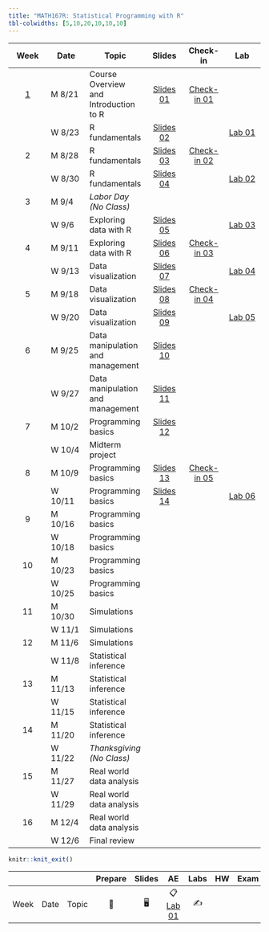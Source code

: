 ```yaml
---
title: "MATH167R: Statistical Programming with R"
tbl-colwidths: [5,10,20,10,10,10]
---
```


::: column-screen-inset-right
|          Week           | Date    | Topic                                 |                                   Slides                                    |                              Check-in                               |                                                               Lab                                                               |
|:----------:|------------|------------|:----------:|:----------:|:----------:|
| [1](/weeks/week-1.html) | M 8/21  | Course Overview and Introduction to R |          [Slides 01](slides/01_overview.html){.label .label-green}          | [Check-in 01](checkins/01_first-checkin.html){.label .label-purple} |                                                                                                                                 |
|                         | W 8/23  | R fundamentals                        |      [Slides 02](slides/02_objects-classes.html){.label .label-green}       |                                                                     | [Lab 01](https://raw.githubusercontent.com/math167R-f23/math167R-f23.github.io/main/labs/01_first-R-lab.Rmd){.label .label-red} |
|            2            | M 8/28  | R fundamentals                        | [Slides 03](slides/03_functions-vectors-matrices.html){.label .label-green} |    [Check-in 02](checkins/02_checkin.html){.label .label-purple}    |                                                                                                                                 |
|                         | W 8/30  | R fundamentals                        |     [Slides 04](slides/04_lists-data-frames.html){.label .label-green}      |                                                                     |     [Lab 02](https://raw.githubusercontent.com/math167R-f23/math167R-f23.github.io/main/labs/02_lab.Rmd){.label .label-red}     |
|            3            | M 9/4   | *Labor Day (No Class)*                |                                                                             |                                                                     |                                                                                                                                 |
|                         | W 9/6   | Exploring data with R                 |       [Slides 05](slides/05_exploring-data.html){.label .label-green}       |                                                                     |     [Lab 03](https://raw.githubusercontent.com/math167R-f23/math167R-f23.github.io/main/labs/03_lab.Rmd){.label .label-red}     |
|            4            | M 9/11  | Exploring data with R                 |       [Slides 06](slides/06_factors-groups.html){.label .label-green}       |    [Check-in 03](checkins/03_checkin.html){.label .label-purple}    |                                                                                                                                 |
|                         | W 9/13  | Data visualization                    |      [Slides 07](slides/07_visualizing-data.html){.label .label-green}      |                                                                     |                                          [Lab 04](labs/04_lab.html){.label .label-red}                                          |
|            5            | M 9/18  | Data visualization                    |   [Slides 08](slides/08_advanced-visualization.html){.label .label-green}   |    [Check-in 04](checkins/04_checkin.html){.label .label-purple}    |                                                                                                                                 |
|                         | W 9/20  | Data visualization                    |        [Slides 09](slides/09_merging-data.html){.label .label-green}        |                                                                     |                                          [Lab 05](labs/05_lab.html){.label .label-red}                                          |
|            6            | M 9/25  | Data manipulation and management      |      [Slides 10](slides/10_data-management.html){.label .label-green}       |                                                                     |                                                                                                                                 |
|                         | W 9/27  | Data manipulation and management      |        [Slides 11](slides/11_spatial-data.html){.label .label-green}        |                                                                     |                                                                                                                                 |
|            7            | M 10/2  | Programming basics                    |     [Slides 12](slides/12_programming-basics.html){.label .label-green}     |                                                                     |                                                                                                                                 |
|                         | W 10/4  | Midterm project                       |                                                                             |                                                                     |                                                                                                                                 |
|            8            | M 10/9  | Programming basics                    |      [Slides 13](slides/13_functions-loops.html){.label .label-green}       |    [Check-in 05](checkins/05_checkin.html){.label .label-purple}    |                                                                                                                                 |
|                         | W 10/11 | Programming basics                    |  [Slides 14](slides/14_vectorization-recursion.html){.label .label-green}   |                                                                     |                                          [Lab 06](labs/06_lab.html){.label .label-red}                                          |
|            9            | M 10/16 | Programming basics                    |                                                                             |                                                                     |                                                                                                                                 |
|                         | W 10/18 | Programming basics                    |                                                                             |                                                                     |                                                                                                                                 |
|           10            | M 10/23 | Programming basics                    |                                                                             |                                                                     |                                                                                                                                 |
|                         | W 10/25 | Programming basics                    |                                                                             |                                                                     |                                                                                                                                 |
|           11            | M 10/30 | Simulations                           |                                                                             |                                                                     |                                                                                                                                 |
|                         | W 11/1  | Simulations                           |                                                                             |                                                                     |                                                                                                                                 |
|           12            | M 11/6  | Simulations                           |                                                                             |                                                                     |                                                                                                                                 |
|                         | W 11/8  | Statistical inference                 |                                                                             |                                                                     |                                                                                                                                 |
|           13            | M 11/13 | Statistical inference                 |                                                                             |                                                                     |                                                                                                                                 |
|                         | W 11/15 | Statistical inference                 |                                                                             |                                                                     |                                                                                                                                 |
|           14            | M 11/20 | Statistical inference                 |                                                                             |                                                                     |                                                                                                                                 |
|                         | W 11/22 | *Thanksgiving (No Class)*             |                                                                             |                                                                     |                                                                                                                                 |
|           15            | M 11/27 | Real world data analysis              |                                                                             |                                                                     |                                                                                                                                 |
|                         | W 11/29 | Real world data analysis              |                                                                             |                                                                     |                                                                                                                                 |
|           16            | M 12/4  | Real world data analysis              |                                                                             |                                                                     |                                                                                                                                 |
|                         | W 12/6  | Final review                          |                                                                             |                                                                     |                                                                                                                                 |
:::

```r
knitr::knit_exit()
```

|      |      |       | Prepare | Slides |                    AE                    | Labs | HW  | Exam | Project |
|--------|--------|--------|:------:|:------:|:------:|:------:|:------:|:------:|:------:|
| Week | Date | Topic |   📖    |   🖥️   | 📋 [Lab 01](hello){.label .label-purple} |  ✍️  |     |      |         |
